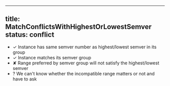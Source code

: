 
---
title: MatchConflictsWithHighestOrLowestSemver
status: conflict
---

- ✓ Instance has same semver number as highest/lowest semver in its group
- ✓ Instance matches its semver group
- ✘ Range preferred by semver group will not satisfy the highest/lowest semver
- ? We can't know whether the incompatible range matters or not and have to ask

